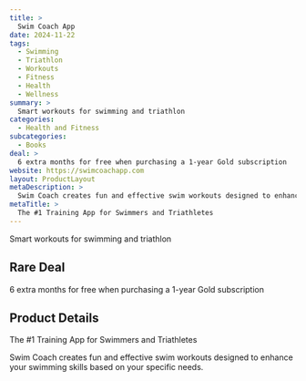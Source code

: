```yaml
---
title: >
  Swim Coach App
date: 2024-11-22
tags:
  - Swimming
  - Triathlon
  - Workouts
  - Fitness
  - Health
  - Wellness
summary: >
  Smart workouts for swimming and triathlon
categories:
  - Health and Fitness
subcategories:
  - Books
deal: >
  6 extra months for free when purchasing a 1-year Gold subscription
website: https://swimcoachapp.com
layout: ProductLayout
metaDescription: >
  Swim Coach creates fun and effective swim workouts designed to enhance your swimming skills based on your specific needs.
metaTitle: >
  The #1 Training App for Swimmers and Triathletes
---
```

Smart workouts for swimming and triathlon

## Rare Deal

6 extra months for free when purchasing a 1-year Gold subscription

## Product Details
The #1 Training App for Swimmers and Triathletes

Swim Coach creates fun and effective swim workouts designed to enhance your swimming skills based on your specific needs.
